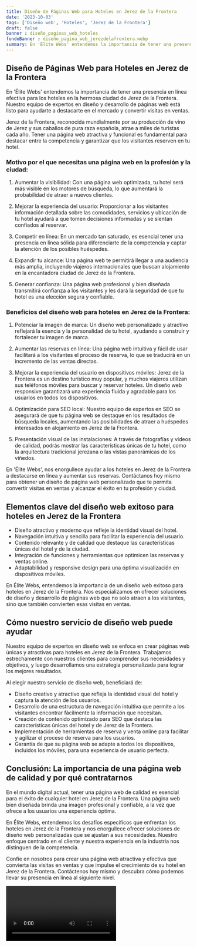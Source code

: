 ```yaml
---
title: Diseño de Páginas Web para Hoteles en Jerez de la Frontera
date: '2023-10-03'
tags: ['Diseño web', 'Hoteles', 'Jerez de la Frontera']
draft: false
banner : diseño_paginas_web_hoteles
fondoBanner : diseño_pagina_web_jerezdelafrontera.webp
summary: En 'Élite Webs' entendemos la importancia de tener una presencia en línea efectiva para los hoteles en la hermosa ciudad de Jerez de la Frontera. Nuestro equipo de expertos en diseño y desarrollo de páginas web está listo para ayudarte a destacarte en el mercado y convertir visitas en ventas.
---
```


## Diseño de Páginas Web para Hoteles en Jerez de la Frontera

En 'Élite Webs' entendemos la importancia de tener una presencia en línea efectiva para los hoteles en la hermosa ciudad de Jerez de la Frontera. Nuestro equipo de expertos en diseño y desarrollo de páginas web está listo para ayudarte a destacarte en el mercado y convertir visitas en ventas.

Jerez de la Frontera, reconocida mundialmente por su producción de vino de Jerez y sus caballos de pura raza española, atrae a miles de turistas cada año. Tener una página web atractiva y funcional es fundamental para destacar entre la competencia y garantizar que los visitantes reserven en tu hotel.

### Motivo por el que necesitas una página web en la profesión y la ciudad:

1. Aumentar la visibilidad: Con una página web optimizada, tu hotel será más visible en los motores de búsqueda, lo que aumentará la probabilidad de atraer a nuevos clientes.

2. Mejorar la experiencia del usuario: Proporcionar a los visitantes información detallada sobre las comodidades, servicios y ubicación de tu hotel ayudará a que tomen decisiones informadas y se sientan confiados al reservar.

3. Competir en línea: En un mercado tan saturado, es esencial tener una presencia en línea sólida para diferenciarte de la competencia y captar la atención de los posibles huéspedes.

4. Expandir tu alcance: Una página web te permitirá llegar a una audiencia más amplia, incluyendo viajeros internacionales que buscan alojamiento en la encantadora ciudad de Jerez de la Frontera.

5. Generar confianza: Una página web profesional y bien diseñada transmitirá confianza a los visitantes y les dará la seguridad de que tu hotel es una elección segura y confiable.

### Beneficios del diseño web para hoteles en Jerez de la Frontera:

1. Potenciar la imagen de marca: Un diseño web personalizado y atractivo reflejará la esencia y la personalidad de tu hotel, ayudando a construir y fortalecer tu imagen de marca.

2. Aumentar las reservas en línea: Una página web intuitiva y fácil de usar facilitará a los visitantes el proceso de reserva, lo que se traducirá en un incremento de las ventas directas.

3. Mejorar la experiencia del usuario en dispositivos móviles: Jerez de la Frontera es un destino turístico muy popular, y muchos viajeros utilizan sus teléfonos móviles para buscar y reservar hoteles. Un diseño web responsive garantizará una experiencia fluida y agradable para los usuarios en todos los dispositivos.

4. Optimización para SEO local: Nuestro equipo de expertos en SEO se asegurará de que tu página web se destaque en los resultados de búsqueda locales, aumentando las posibilidades de atraer a huéspedes interesados en alojamiento en Jerez de la Frontera.

5. Presentación visual de las instalaciones: A través de fotografías y videos de calidad, podrás mostrar las características únicas de tu hotel, como la arquitectura tradicional jerezana o las vistas panorámicas de los viñedos.

En 'Élite Webs', nos enorgullece ayudar a los hoteles en Jerez de la Frontera a destacarse en línea y aumentar sus reservas. Contáctanos hoy mismo para obtener un diseño de página web personalizado que te permita convertir visitas en ventas y alcanzar el éxito en tu profesión y ciudad.

<GifSeo />

<Cta />

## Elementos clave del diseño web exitoso para hoteles en Jerez de la Frontera

- Diseño atractivo y moderno que refleje la identidad visual del hotel.
- Navegación intuitiva y sencilla para facilitar la experiencia del usuario.
- Contenido relevante y de calidad que destaque las características únicas del hotel y de la ciudad.
- Integración de funciones y herramientas que optimicen las reservas y ventas online.
- Adaptabilidad y responsive design para una óptima visualización en dispositivos móviles.

En Élite Webs, entendemos la importancia de un diseño web exitoso para hoteles en Jerez de la Frontera. Nos especializamos en ofrecer soluciones de diseño y desarrollo de páginas web que no solo atraen a los visitantes, sino que también convierten esas visitas en ventas.

## Cómo nuestro servicio de diseño web puede ayudar

Nuestro equipo de expertos en diseño web se enfoca en crear páginas web únicas y atractivas para hoteles en Jerez de la Frontera. Trabajamos estrechamente con nuestros clientes para comprender sus necesidades y objetivos, y luego desarrollamos una estrategia personalizada para lograr los mejores resultados.

Al elegir nuestro servicio de diseño web, beneficiará de:

- Diseño creativo y atractivo que refleja la identidad visual del hotel y captura la atención de los usuarios.
- Desarrollo de una estructura de navegación intuitiva que permite a los visitantes encontrar fácilmente la información que necesitan.
- Creación de contenido optimizado para SEO que destaca las características únicas del hotel y de Jerez de la Frontera.
- Implementación de herramientas de reserva y venta online para facilitar y agilizar el proceso de reserva para los usuarios.
- Garantía de que su página web se adapte a todos los dispositivos, incluidos los móviles, para una experiencia de usuario perfecta.

## Conclusión: La importancia de una página web de calidad y por qué contratarnos

En el mundo digital actual, tener una página web de calidad es esencial para el éxito de cualquier hotel en Jerez de la Frontera. Una página web bien diseñada brinda una imagen profesional y confiable, a la vez que ofrece a los usuarios una experiencia óptima.

En Élite Webs, entendemos los desafíos específicos que enfrentan los hoteles en Jerez de la Frontera y nos enorgullece ofrecer soluciones de diseño web personalizadas que se ajustan a sus necesidades. Nuestro enfoque centrado en el cliente y nuestra experiencia en la industria nos distinguen de la competencia.

Confíe en nosotros para crear una página web atractiva y efectiva que convierta las visitas en ventas y que impulse el crecimiento de su hotel en Jerez de la Frontera. Contáctenos hoy mismo y descubra cómo podemos llevar su presencia en línea al siguiente nivel.

<Video />

<CtaBot job='Hoteles' city='Jerez de la Frontera'/>

<Gmaps query='Jerez de la Frontera+españa+maps' />